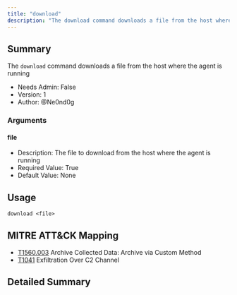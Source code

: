 ```yaml
---
title: "download"
description: "The download command downloads a file from the host where the agent is running"
---
```


## Summary
 
The `download` command downloads a file from the host where the agent is running

- Needs Admin: False  
- Version: 1  
- Author: @Ne0nd0g

### Arguments

#### file

- Description: The file to download from the host where the agent is running
- Required Value: True
- Default Value: None

## Usage

```
download <file>
```

## MITRE ATT&CK Mapping

- [T1560.003](https://attack.mitre.org/techniques/T1560/003/) Archive Collected Data: Archive via Custom Method
- [T1041](https://attack.mitre.org/techniques/T1041/) Exfiltration Over C2 Channel 

## Detailed Summary